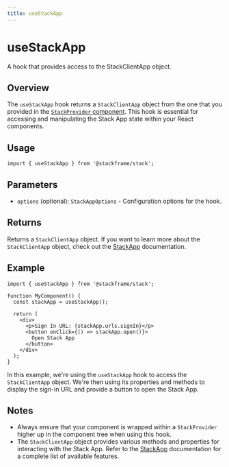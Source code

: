 ```yaml
---
title: useStackApp
---
```


# useStackApp

A hook that provides access to the StackClientApp object.

## Overview

The `useStackApp` hook returns a `StackClientApp` object from the one that you provided in the [`StackProvider` component](../../components/stack-provider.mdx). This hook is essential for accessing and manipulating the Stack App state within your React components.

## Usage

```tsx
import { useStackApp } from '@stackframe/stack';
```

## Parameters

- `options` (optional): `StackAppOptions` - Configuration options for the hook.

## Returns

Returns a `StackClientApp` object. If you want to learn more about the `StackClientApp` object, check out the [StackApp](../objects/stack-app.mdx) documentation.

## Example

```tsx
import { useStackApp } from '@stackframe/stack';

function MyComponent() {
  const stackApp = useStackApp();
  
  return (
    <div>
      <p>Sign In URL: {stackApp.urls.signIn}</p>
      <button onClick={() => stackApp.open()}>
        Open Stack App
      </button>
    </div>
  );
}
```

In this example, we're using the `useStackApp` hook to access the `StackClientApp` object. We're then using its properties and methods to display the sign-in URL and provide a button to open the Stack App.

## Notes

- Always ensure that your component is wrapped within a `StackProvider` higher up in the component tree when using this hook.
- The `StackClientApp` object provides various methods and properties for interacting with the Stack App. Refer to the [StackApp](../objects/stack-app.mdx) documentation for a complete list of available features.
